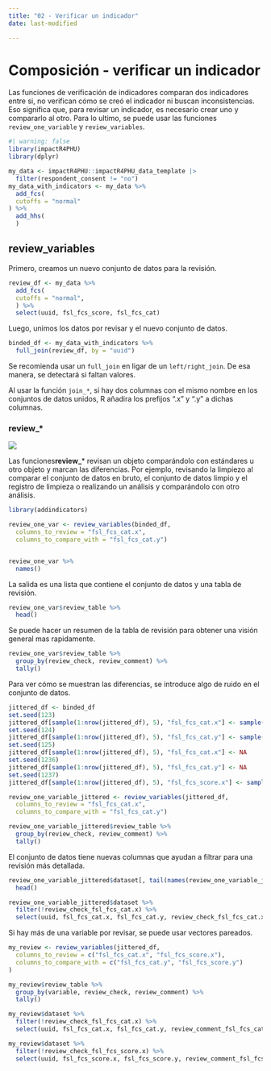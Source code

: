 ```yaml
---
title: "02 - Verificar un indicador"
date: last-modified

---
```

# Composición - verificar un indicador

Las funciones de verificación de indicadores comparan dos indicadores entre si, no verifican cómo se creó el indicador ni buscan inconsistencias. Eso significa que, para revisar un indicador, es necesario crear uno y compararlo al otro.
Para lo ultimo, se puede usar las funciones `review_one_variable` y `review_variables`.

```r
#| warning: false
library(impactR4PHU)
library(dplyr)

my_data <- impactR4PHU::impactR4PHU_data_template |>  
  filter(respondent_consent != "no") 
my_data_with_indicators <- my_data %>%
  add_fcs(
  cutoffs = "normal"
) %>%
  add_hhs(
  )
```

## review_variables

Primero, creamos un nuevo conjunto de datos para la revisión.

```r
review_df <- my_data %>%
  add_fcs(
  cutoffs = "normal",
  ) %>%
  select(uuid, fsl_fcs_score, fsl_fcs_cat)
```

Luego, unimos los datos por revisar y el nuevo conjunto de datos.

```r
binded_df <- my_data_with_indicators %>%
  full_join(review_df, by = "uuid")
```

::: {.callout-note .column-margin}
Se recomienda usar un `full_join` en ligar de un `left/right_join`. De esa manera, se detectará si faltan valores.
:::

::: {.callout-note .column-margin}
Al usar la función `join_*`, si hay dos columnas con el mismo nombre en los conjuntos de datos unidos, R añadira los prefijos ".x" y ".y" a dichas columnas.
:::

::: {.callout-tip appearance="minimal"}
### review\_\*

![](../config/images/verb - review.png)

Las funciones**review_**\* revisan un objeto comparándolo con estándares u otro objeto y marcan las diferencias. Por ejemplo, revisando la limpiezo al comparar el conjunto de datos en bruto, el conjunto de datos limpio y el registro de limpieza o realizando un análisis y comparándolo con otro análisis.
:::
```r
library(addindicators)
```

```r
review_one_var <- review_variables(binded_df,
  columns_to_review = "fsl_fcs_cat.x",
  columns_to_compare_with = "fsl_fcs_cat.y")


review_one_var %>% 
  names()
```
La salida es una lista que contiene el conjunto de datos y una tabla de revisión.

```r
review_one_var$review_table %>% 
  head()
```

Se puede hacer un resumen de la tabla de revisión para obtener una visión general mas rapidamente.

```r
review_one_var$review_table %>%
  group_by(review_check, review_comment) %>%
  tally()
```

Para ver cómo se muestran las diferencias, se introduce algo de ruido en el conjunto de datos.

```r
jittered_df <- binded_df
set.seed(123)
jittered_df[sample(1:nrow(jittered_df), 5), "fsl_fcs_cat.x"] <- sample(unique(jittered_df$fsl_fcs_cat.y), 5, T)
set.seed(124)
jittered_df[sample(1:nrow(jittered_df), 5), "fsl_fcs_cat.y"] <- sample(unique(jittered_df$fsl_fcs_cat.y), 5, T)
set.seed(125)
jittered_df[sample(1:nrow(jittered_df), 5), "fsl_fcs_cat.x"] <- NA
set.seed(1236)
jittered_df[sample(1:nrow(jittered_df), 5), "fsl_fcs_cat.y"] <- NA
set.seed(1237)
jittered_df[sample(1:nrow(jittered_df), 5), "fsl_fcs_score.x"] <- sample(unique(jittered_df$fsl_fcs_score.x), 5, T)
```

```r
review_one_variable_jittered <- review_variables(jittered_df,
  columns_to_review = "fsl_fcs_cat.x",
  columns_to_compare_with = "fsl_fcs_cat.y")

review_one_variable_jittered$review_table %>%
  group_by(review_check, review_comment) %>%
  tally()
```

El conjunto de datos tiene nuevas columnas que ayudan a filtrar para una revisión más detallada.

```r
review_one_variable_jittered$dataset[, tail(names(review_one_variable_jittered$dataset), 5)] %>%
  head()
```
```r
review_one_variable_jittered$dataset %>%
  filter(!review_check_fsl_fcs_cat.x) %>%
  select(uuid, fsl_fcs_cat.x, fsl_fcs_cat.y, review_check_fsl_fcs_cat.x, review_comment_fsl_fcs_cat.x)
```

Si hay más de una variable por revisar, se puede usar vectores pareados.

```r
my_review <- review_variables(jittered_df,
  columns_to_review = c("fsl_fcs_cat.x", "fsl_fcs_score.x"),
  columns_to_compare_with = c("fsl_fcs_cat.y", "fsl_fcs_score.y")
)
```

```r
my_review$review_table %>%
  group_by(variable, review_check, review_comment) %>%
  tally()
```
```r
my_review$dataset %>%
  filter(!review_check_fsl_fcs_cat.x) %>%
  select(uuid, fsl_fcs_cat.x, fsl_fcs_cat.y, review_comment_fsl_fcs_cat.x)
```
```r
my_review$dataset %>%
  filter(!review_check_fsl_fcs_score.x) %>%
  select(uuid, fsl_fcs_score.x, fsl_fcs_score.y, review_comment_fsl_fcs_score.x)
```

